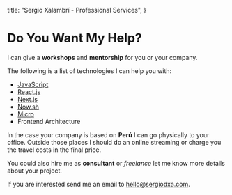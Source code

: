 
  title: "Sergio Xalambrí - Professional Services",
}


# Do You Want My Help?

I can give a **workshops** and **mentorship** for you or your company.

The following is a list of technologies I can help you with:

* [JavaScript](https://www.javascript.com)
* [React.js](https://reactjs.org)
* [Next.js](https://github.com/zeit/next.js)
* [Now.sh](https://now.sh)
* [Micro](https://github.com/zeit/micro)
* Frontend Architecture

In the case your company is based on **Perú** I can go physically to your office. Outside those places I should do an online streaming or charge you the travel costs in the final price.

You could also hire me as **consultant** or _freelance_ let me know more details about your project.

If you are interested send me an email to [hello@sergiodxa.com](mailto:hello@sergiodxa.com?subject=Services).
